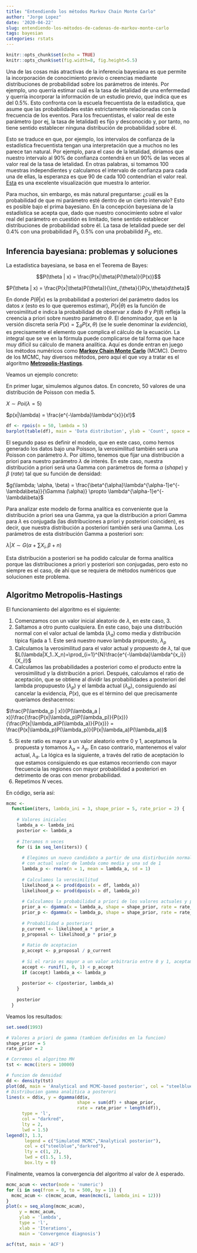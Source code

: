 ```yaml
---
title: "Entendiendo los métodos Markov Chain Monte Carlo"
author: "Jorge Lopez"
date: '2020-04-22'
slug: entendiendo-los-métodos-de-cadenas-de-markov-monte-carlo
tags: bayesian
categories: rstats
---
```


```r
knitr::opts_chunk$set(echo = TRUE)
knitr::opts_chunk$set(fig.width=8, fig.height=5.5) 
```


Una de las cosas más atractivas de la inferencia bayesiana es que permite la incorporación de conocimiento previo o creencias mediante distribuciones de probabilidad sobre los parámetros de interés. Por ejemplo, uno querría estimar cuál es la tasa de letalidad de una enfermedad y querría incorporar la información de un estudio previo, que indica que es del 0.5%. Esto confronta con la escuela frecuentista de la estadística, que asume que las probabilidades están estrictamente relacionadas con la frecuencia de los eventos. Para los frecuentistas, el valor real de este parámetro (por ej, la tasa de letalidad) es fijo y desconocido y, por tanto, no tiene sentido establecer ninguna distribución de probabilidad sobre él.

Esto se traduce en que, por ejemplo, los intervalos de confianza de la estadística frecuentista tengan una interpretación que a muchos no les parece tan natural. Por ejemplo, para el caso de la letalidad, diríamos que nuestro intervalo al 90% de confianza contendrá en un 90% de las veces al valor real de la tasa de letalidad. En otras palabras, si tomamos 100 muestras independientes y calculamos el intervalo de confianza para cada una de ellas, la esperanza es que 90 de cada 100 contendrían el valor real. [Esta](https://rpsychologist.com/d3/ci/) es una excelente visualización que muestra lo anterior.

Para muchos, sin embargo, es más natural preguntarse: ¿cuál es la probabilidad de que mi parámetro esté dentro de un cierto intervalo? Esto es posible bajo el prima bayesiano. En la concepción bayesiana de la estadística se acepta que, dado que nuestro conocimiento sobre el valor real del parámetro en cuestión es limitado, tiene sentido establecer distribuciones de probabilidad sobre él. La tasa de letalidad puede ser del 0.4% con una probabilidad $P_1$, 0.5% con una probabilidd $P_2$, etc.

## Inferencia bayesiana: problemas y soluciones

La estadística bayesiana, se basa en el Teorema de Bayes:

$$P(\theta | x) = \frac{P(x|\theta)P(\theta)}{P(x)}$$

$P(\theta | x) = \frac{P(x|\theta)P(\theta)}{\int_{\theta}{}P(x,\theta)d\theta}$

En donde $P(\theta | x)$ es la probabilidad a posteriori del parámetro dados los datos $x$ (esto es lo que queremos estimar), $P(x|\theta)$ es la función de verosimilitud e indica la probabilidad de observar $x$ dado $\theta$ y $P(\theta)$ refleja la creencia a priori sobre nuestro parámetro $\theta$. El denominador, que en la versión discreta sería $P(x) = \sum_{\theta}P(x,\theta)$ (se le suele denominar la *evidencia*), es precisamente el elemento que complica el cálculo de la ecuación. La integral que se ve en la fórmula puede complicarse de tal forma que hace muy difícil su cálculo de manera analítica. Aquí es donde entran en juego los métodos numéricos como [**Markov Chain Monte Carlo**](https://en.wikipedia.org/wiki/Markov_chain_Monte_Carlo) (MCMC). Dentro de los MCMC, hay diversos métodos, pero aquí el que voy a tratar es el algoritmo [**Metropolis-Hastings**](https://en.wikipedia.org/wiki/Metropolis–Hastings_algorithm). 

Veamos un ejemplo concreto:

En primer lugar, simulemos algunos datos. En concreto, 50 valores de una distribución de Poisson con media 5. 

$X \sim  Poi(\lambda = 5)$

$p(x|\lambda) = \frac{e^{-\lambda}\lambda^{x}}{x!}$

```r
df <- rpois(n = 50, lambda = 5)
barplot(table(df), main = 'Data distribution', ylab = 'Count', space = 0.2)
```


El segundo paso es definir el modelo, que en este caso, como hemos generado los datos bajo una Poisson, la verosimilitud también será una Poisson con parámetro $\lambda$. Por último, tenemos que fijar una distribución a priori para nuestro parámetro $\lambda$ de interés. En este caso, nuestra distribución a priori será una Gamma con parámetros de forma $\alpha$ (*shape*) y $\beta$ (*rate*) tal que su función de densidad:

$g(\lambda; \alpha, \beta) = \frac{\beta^{\alpha}\lambda^{\alpha-1}e^{-\lambda\beta}}{\Gamma (\alpha)} \propto \lambda^{\alpha-1}e^{-\lambda\beta}$


Para analizar este modelo de forma analítica es conveniente que la distribución a priori sea una Gamma, ya que la distribución a priori Gamma para $\lambda$ es conjugada (las distribuciones a priori y posteriori coinciden), es decir, que nuestra distribución a posteriori también será una Gamma. Los parámetros de esta distribución Gamma a posteriori son:

$\lambda|X \sim G(\alpha + \sum X_i , \beta + n)$

Esta distribución a posteriori se ha podido calcular de forma analítica porque las distribuciones a priori y posteriori son conjugadas, pero esto no siempre es el caso, de ahí que se requiera de métodos numéricos que solucionen este problema.


## Algoritmo Metropolis-Hastings

El funcionamiento del algoritmo es el siguiente:

1. Comenzamos con un valor inicial aleatorio de $\lambda$, en este caso, 3.
2. Saltamos a otro punto cualquiera. En este caso, bajo una distribución normal con el valor actual de lambda $(\lambda_a)$ como media y distribución típica fijada a 1. Este será nuestro nuevo lambda propuesto, $\lambda_p$
3. Calculamos la verosimilitud para el valor actual y propuesto de $\lambda$, tal que $L(\lambda|X_1..X_n)=\prod_{i=1}^{N}\frac{e^{-\lambda}\lambda^{x_i}}{X_i!}$
4. Calculamos las probabilidades a posteriori como el producto entre la verosimilitud y la distribución a priori. Después, calculamos el ratio de aceptación, que se obtiene al dividir las probabilidades a posteriori del lambda propupuesto $(\lambda_p)$ y el lambda actual $(\lambda_a)$, consiguiendo así cancelar la evidencia, $P(x)$, que es el término del que precisamente queríamos deshacernos:

$\frac{P(\lambda_p | x)}{P(\lambda_a | x)}\frac{\frac{P(x|\lambda_p)P(\lambda_p)}{P(x)}}{\frac{P(x|\lambda_a)P(\lambda_a)}{P(x)}} = \frac{P(x|\lambda_p)P(\lambda_p)}{P(x|\lambda_a)P(\lambda_a)}$

5. Si este ratio es mayor a un valor aleatorio entre 0 y 1, aceptamos la propuesta y tomamos $\lambda_a = \lambda_p$. En caso contrario, mantenemos el valor actual, $\lambda_a$. La lógica es la siguiente, a través del ratio de aceptación lo que estamos consiguiendo es que estamos recorriendo con mayor frecuencia las regiones con mayor probabilidad a posteriori en detrimento de oras con menor probabilidad.
6. Repetimos $N$ veces.

En código, sería así:


```r
mcmc <- 
  function(iters, lambda_ini = 3, shape_prior = 5, rate_prior = 2) {
    
    # Valores iniciales
    lambda_a <- lambda_ini
    posterior <- lambda_a  
    
    # Iteramos n veces
    for (i in seq_len(iters)) {
      
      # Elegimos un nuevo candidato a partir de una distirbución normal 
      # con actual valor de lambda como media y una sd de 1
      lambda_p <- rnorm(n = 1, mean = lambda_a, sd = 1)
      
      # Calculamos la verosimilitud 
      likelihood_a <- prod(dpois(x = df, lambda_a))
      likelihood_p <- prod(dpois(x = df, lambda_p))
      
      # Calculamos la probabilidad a priori de los valores actuales y propuestos
      prior_a <- dgamma(x = lambda_a, shape = shape_prior, rate = rate_prior)
      prior_p <- dgamma(x = lambda_p, shape = shape_prior, rate = rate_prior)
      
      # Probabilidad a posteriori
      p_current <- likelihood_a * prior_a
      p_proposal <- likelihood_p * prior_p
      
      # Ratio de aceptacion
      p_accept <- p_proposal / p_current
  
      # Si el rario es mayor a un valor arbitrario entre 0 y 1, aceptamos propuesta
      accept <- runif(1, 0, 1) < p_accept
      if (accept) lambda_a <- lambda_p 
      
      posterior <- c(posterior, lambda_a)
    }
    
    posterior
  }
```

Veamos los resultados:

```r
set.seed(1993)

# Valores a priori de gamma (tambien definidos en la funcion)
shape_prior = 5
rate_prior = 2

# Corremos el algoritmo MH
tst <- mcmc(iters = 10000)

# funcion de densidad
dd <- density(tst)
plot(dd, main = 'Analytical and MCMC-based posterior', col = "steelblue", lwd = 1)
# Distribucion gamma analitica a posterori
lines(x = dd$x, y = dgamma(dd$x, 
                           shape = sum(df) + shape_prior, 
                           rate = rate_prior + length(df)), 
      type = 'l', 
      col = "darkred",
      lty = 2,
      lwd = 1.5)
legend(3, 1.3,
       legend = c("Simulated MCMC","Analytical posterior"), 
       col = c("steelblue","darkred"), 
       lty = c(1, 2),
       lwd = c(1.5, 1.5),
       box.lty = 0)
```

Finalmente, veamos la convergencia del algoritmo al valor de $\lambda$ esperado.

```r
mcmc_acum <- vector(mode = 'numeric')
for (i in seq(from = 0, to = 500, by = 1)) {
  mcmc_acum <- c(mcmc_acum, mean(mcmc(i, lambda_ini = 12)))
}
plot(x = seq_along(mcmc_acum), 
     y = mcmc_acum, 
     ylab = 'lambda',
     type = 'l',
     xlab = 'Iterations',
     main = 'Convergence diagnosis')

acf(tst, main = 'ACF')
```

